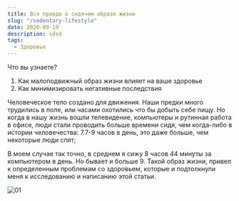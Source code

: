 ```yaml
---
title: Вся правда о сидячем образе жизни
slug: "/sedentary-lifestyle"
date: 2020-09-19
description: sdsd
tags:
  - Здоровье
---
```


Что вы узнаете?
1. Как малоподвижный образ жизни влияет на ваше здоровье
1. Как минимизировать негативные последствия

Человеческое тело создано для движения. Наши предки много трудились в поле, или часами охотились что бы добыть себе пищу.  Но когда в нашу жизнь вошли телевидение, компьютеры и рутинная работа в офисе, люди стали проводить больше времени сидя, чем когда-либо в истории человечества: 7.7-9 часов в день, это даже больше, чем некоторые люди спят;

В моем случае так точно, в среднем я сижу 8 часов 44 минуты за компьютером в день. Но бывает и больше 9. Такой образ жизни, привел к определенным проблемам со здоровьем, которые и подтолкнули меня к исследованию и написанию этой статьи.  

<div class="gallery" style="width:128px;height:128px;">
    <div class="gallery__item">
        <img alt="01" src="/oura_activity.jpeg" />
    </div>
</div>
